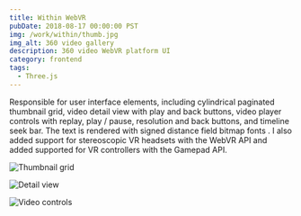 ```yaml
---
title: Within WebVR
pubDate: 2018-08-17 00:00:00 PST
img: /work/within/thumb.jpg
img_alt: 360 video gallery
description: 360 video WebVR platform UI
category: frontend
tags:
  - Three.js
---
```


<YouTube id="hiWhFarz-GA" />

Responsible for user interface elements, including cylindrical paginated thumbnail grid, video
detail view with play and back buttons, video player controls with replay, play / pause, resolution
and back buttons, and timeline seek bar. The text is rendered with signed distance field bitmap
fonts . I also added support for stereoscopic VR headsets with the WebVR API and added supported for
VR controllers with the Gamepad API.

![Thumbnail grid](/work/within/gallery.jpg)

![Detail view](/work/within/detail-view.jpg)

![Video controls](/work/within/video-controls.jpg)
